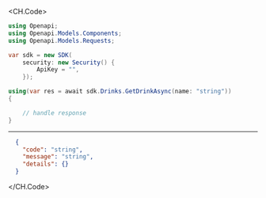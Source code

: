 
<CH.Code>
```csharp GetDrink.cs
using Openapi;
using Openapi.Models.Components;
using Openapi.Models.Requests;

var sdk = new SDK(
    security: new Security() {
        ApiKey = "",
    });

using(var res = await sdk.Drinks.GetDrinkAsync(name: "string"))
{

    // handle response
}
```
---

```json Example Response
  {
    "code": "string",
    "message": "string",
    "details": {}
  }
```
</CH.Code>
